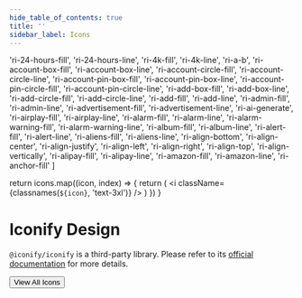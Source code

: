 ```yaml
---
hide_table_of_contents: true
title: ''
sidebar_label: Icons
---
```




<div className='template-bg-color' />

  'ri-24-hours-fill',
  'ri-24-hours-line',
  'ri-4k-fill',
  'ri-4k-line',
  'ri-a-b',
  'ri-account-box-fill',
  'ri-account-box-line',
  'ri-account-circle-fill',
  'ri-account-circle-line',
  'ri-account-pin-box-fill',
  'ri-account-pin-box-line',
  'ri-account-pin-circle-fill',
  'ri-account-pin-circle-line',
  'ri-add-box-fill',
  'ri-add-box-line',
  'ri-add-circle-fill',
  'ri-add-circle-line',
  'ri-add-fill',
  'ri-add-line',
  'ri-admin-fill',
  'ri-admin-line',
  'ri-advertisement-fill',
  'ri-advertisement-line',
  'ri-ai-generate',
  'ri-airplay-fill',
  'ri-airplay-line',
  'ri-alarm-fill',
  'ri-alarm-line',
  'ri-alarm-warning-fill',
  'ri-alarm-warning-line',
  'ri-album-fill',
  'ri-album-line',
  'ri-alert-fill',
  'ri-alert-line',
  'ri-aliens-fill',
  'ri-aliens-line',
  'ri-align-bottom',
  'ri-align-center',
  'ri-align-justify',
  'ri-align-left',
  'ri-align-right',
  'ri-align-top',
  'ri-align-vertically',
  'ri-alipay-fill',
  'ri-alipay-line',
  'ri-amazon-fill',
  'ri-amazon-line',
  'ri-anchor-fill'
]

  return icons.map((icon, index) => {
    return (
      <Grid key={index}>
        <Tooltip arrow title={icon} placement='top'>
          <Card>
            <CardContent className='flex'>
              <i className={classnames(`${icon}`, 'text-3xl')} />
            </CardContent>
          </Card>
        </Tooltip>
      </Grid>
    )
  })
}

<h1 className='!m-0'>Iconify Design</h1>

<code>@iconify/iconify</code> is a third-party library. Please refer to its [official documentation](https://iconify.design/) for more details.

<Grid container spacing={6}>
  <Grid size={{xs:12}}>
    <Grid container spacing={6}>
      <RenderIcons />
    </Grid>
  </Grid>
  <Grid size={{xs:12}} className='text-center'>
    <Button
      variant='contained'
      component={Link}
      href='https://icon-sets.iconify.design/ri'
      target='_blank'
      className='!text-white'
    >
      View All Icons
    </Button>
  </Grid>
</Grid>
